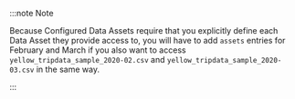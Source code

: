 :::note Note

Because Configured Data Assets require that you explicitly define each Data Asset they provide access to, you will have to add `assets` entries for February and March if you also want to access `yellow_tripdata_sample_2020-02.csv` and `yellow_tripdata_sample_2020-03.csv` in the same way.

:::